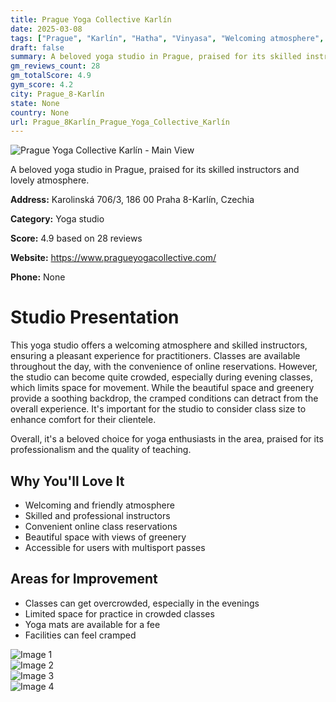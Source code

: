 ```yaml
---
title: Prague Yoga Collective Karlín
date: 2025-03-08
tags: ["Prague", "Karlín", "Hatha", "Vinyasa", "Welcoming atmosphere", "Overcrowded", "Prague 8-Karlín"]  
draft: false
summary: A beloved yoga studio in Prague, praised for its skilled instructors and lovely atmosphere.
gm_reviews_count: 28
gm_totalScore: 4.9
gym_score: 4.2
city: Prague_8-Karlín
state: None
country: None
url: Prague_8Karlín_Prague_Yoga_Collective_Karlín
---
```


<div className="aspect-[16/9] relative my-8">
  <img 
    src="https://lh5.googleusercontent.com/p/AF1QipM1FG71Df8q1qBIBxGhToAOdQoXX0PSoqvSu1tY=w1920-h1080-k-no"
    alt="Prague Yoga Collective Karlín - Main View"
    className="object-cover absolute inset-0 w-full h-full rounded-lg"
  />
</div>

A beloved yoga studio in Prague, praised for its skilled instructors and lovely atmosphere.

**Address:** Karolinská 706/3, 186 00 Praha 8-Karlín, Czechia

**Category:** Yoga studio

**Score:** 4.9 based on 28 reviews

**Website:** https://www.pragueyogacollective.com/

**Phone:** None

# Studio Presentation

This yoga studio offers a welcoming atmosphere and skilled instructors, ensuring a pleasant experience for practitioners. Classes are available throughout the day, with the convenience of online reservations. However, the studio can become quite crowded, especially during evening classes, which limits space for movement. While the beautiful space and greenery provide a soothing backdrop, the cramped conditions can detract from the overall experience. It's important for the studio to consider class size to enhance comfort for their clientele.

Overall, it's a beloved choice for yoga enthusiasts in the area, praised for its professionalism and the quality of teaching.

## Why You'll Love It

- Welcoming and friendly atmosphere
- Skilled and professional instructors
- Convenient online class reservations
- Beautiful space with views of greenery
- Accessible for users with multisport passes

## Areas for Improvement

- Classes can get overcrowded, especially in the evenings
- Limited space for practice in crowded classes
- Yoga mats are available for a fee
- Facilities can feel cramped

<div className="grid grid-cols-1 xl:grid-cols-2 gap-4 my-8">
<div className="aspect-[4/3] relative"><img src="https://lh5.googleusercontent.com/p/AF1QipNuclE0m9gnbhCofd8TSn1Wh9UeFzGhtSbV0VdY=w1920-h1080-k-no" alt="Image 1" className="object-cover absolute inset-0 w-full h-full rounded-lg" /></div>
<div className="aspect-[4/3] relative"><img src="https://lh5.googleusercontent.com/p/AF1QipNRgqJ1lScInFApT1YCYt7ryDeAdix6E0sX3v0=w1920-h1080-k-no" alt="Image 2" className="object-cover absolute inset-0 w-full h-full rounded-lg" /></div>
<div className="aspect-[4/3] relative"><img src="https://lh5.googleusercontent.com/p/AF1QipPHygN8YQOh_GB9w_3tY273BsGqmWXkzKNkdfO_=w1920-h1080-k-no" alt="Image 3" className="object-cover absolute inset-0 w-full h-full rounded-lg" /></div>
<div className="aspect-[4/3] relative"><img src="https://streetviewpixels-pa.googleapis.com/v1/thumbnail?panoid=MlrFH_VGpPgpFESWcFX5Sg&cb_client=maps_sv.tactile.gps&w=203&h=100&yaw=54.070553&pitch=0&thumbfov=100" alt="Image 4" className="object-cover absolute inset-0 w-full h-full rounded-lg" /></div>
</div>